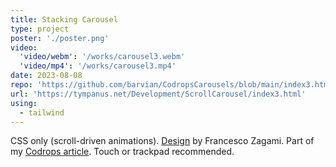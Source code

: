 ```yaml
---
title: Stacking Carousel
type: project
poster: './poster.png'
video:
  'video/webm': '/works/carousel3.webm'
  'video/mp4': '/works/carousel3.mp4'
date: 2023-08-08
repo: 'https://github.com/barvian/CodropsCarousels/blob/main/index3.html'
url: 'https://tympanus.net/Development/ScrollCarousel/index3.html'
using:
  - tailwind
---
```


CSS only (scroll-driven animations). [Design](https://dribbble.com/shots/10722222-Adam-Sorensen-Portfolio) by Francesco Zagami.
Part of my [Codrops article](https://tympanus.net/codrops/2024/01/24/experimental-css-only-carousels-with-scroll-driven-animations/).
Touch or trackpad recommended.
